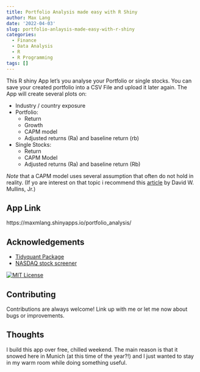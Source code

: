 ```yaml
---
title: Portfolio Analysis made easy with R Shiny
author: Max Lang
date: '2022-04-03'
slug: portfolio-anlaysis-made-easy-with-r-shiny
categories:
  - Finance
  - Data Analysis
  - R
  - R Programming
tags: []
---
```

This R shiny App let's you analyse your Portfolio or single stocks. You can save your created portfolio into a CSV File and upload it later again. The App will create several plots on: 

  - Industry / country exposure 
  - Portfolio: 
    -  Return
    -  Growth
    -  CAPM model
    - Adjusted returns (Ra) and baseline return (rb)
  - Single Stocks:
    - Return
    - CAPM Model
    - Adjusted returns (Ra) and baseline return (Rb)
    
_Note_ that a CAPM model uses several assumption that often do not hold in reality. (If yo are interest on that topic i recommend this [article](https://hbr.org/1982/01/does-the-capital-asset-pricing-model-work) by David W. Mullins, Jr.)

## App Link
https://maxmlang.shinyapps.io/portfolio_analysis/

## Acknowledgements

 - [Tidyquant Package](https://github.com/business-science/tidyquant)
 - [NASDAQ stock screener](https://www.nasdaq.com/market-activity/stocks/screener)



[![MIT License](https://img.shields.io/apm/l/atomic-design-ui.svg?)](https://github.com/tterb/atomic-design-ui/blob/master/LICENSEs)

## Contributing

Contributions are always welcome!
Link up with me or let me now about bugs or improvements.

## Thoughts
I build this app over free, chilled weekend. The main reason is that it snowed here in Munich (at this time of the year?!) and I just wanted to stay in my warm room while doing something useful.


